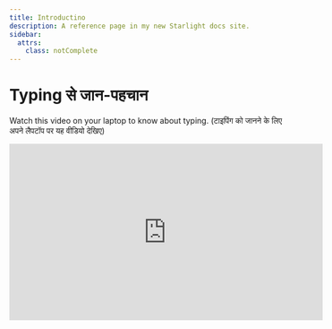 ```yaml
---
title: Introductino
description: A reference page in my new Starlight docs site.
sidebar: 
  attrs:
    class: notComplete
---
```




# Typing से जान-पहचान

Watch this video on your laptop to know about typing.
(टाइपिंग को जानने के लिए अपने लैपटॉप पर यह वीडियो देखिए)



<iframe width="560" height="315" src="https://www.youtube.com/embed/DUc3fjOQfT0?si=09RLCol56DbpBxeE" title="YouTube video player" frameborder="0" allow="accelerometer; autoplay; clipboard-write; encrypted-media; gyroscope; picture-in-picture; web-share" referrerpolicy="strict-origin-when-cross-origin" allowfullscreen></iframe>
